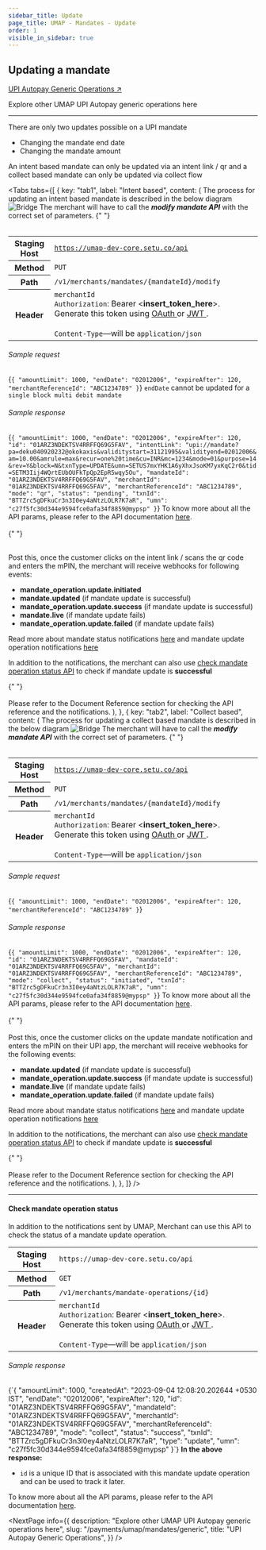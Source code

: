 ```yaml
---
sidebar_title: Update
page_title: UMAP - Mandates - Update
order: 1
visible_in_sidebar: true
---
```


## Updating a mandate

<Card padding="small" shape="rounded">
    <a href="/payments/umap/mandates/generic" target="_blank">
        UPI Autopay Generic Operations ↗
    </a>
    <p>
        Explore other UMAP UPI Autopay generic operations here
    </p>
</Card>

<hr class="primary"/>

There are only two updates possible on a UPI mandate
- Changing the mandate end date
- Changing the mandate amount

<Callout type="warning">
    An intent based mandate can only be updated via an intent link / qr and a collect based mandate can only be updated via collect flow
</Callout>

<Tabs
  tabs={[
    {
      key: "tab1",
      label: "Intent based",
      content: (
        <Text>
            The process for updating an intent based mandate is described in the below diagram
            <img
                src="https://storage.googleapis.com/strapi-assets/latest/mandate-update-collect/mandate-update-collect.png"
                alt="Bridge"
            />
            The merchant will have to call the <b><i>modify mandate API</i></b> with the correct set of parameters.
            {" "}
            <br></br>
            <table>
                <tbody>
                    <tr>
                        <th>Staging Host</th>
                        <td>
                            <code>https://umap-dev-core.setu.co/api</code>
                        </td>
                    </tr>
                    <tr>
                        <th>Method</th>
                        <td>
                            <code>PUT</code>
                        </td>
                    </tr>
                    <tr>
                        <th>Path</th>
                        <td>
                            <code>/v1/merchants/mandates/&#123;mandateId&#125;/modify</code>
                        </td>
                    </tr>
                    <tr>
                        <th>Header</th>
                        <td>
                            <code>merchantId</code><br/>
                            <code>Authorization</code>: Bearer &lt;<b>insert_token_here</b>&gt;.
                            Generate this token using <a
                                href="/payments/upi-deeplinks/resources/oauth"
                                target="_blank">
                                OAuth
                            </a> or <a
                                href="/payments/upi-deeplinks/resources/jwt"
                                target="_blank">
                                JWT
                            </a>.<br />
                            <br />
                            <code>Content-Type</code>—will be <code>application/json</code>
                        </td>
                    </tr>
                </tbody>
            </table>
            <h6>Sample request</h6>
            <CodeBlockWithCopy language="json">
                {`{
        "amountLimit": 1000,
        "endDate": "02012006",
        "expireAfter": 120,
        "merchantReferenceId": "ABC1234789"
}`}
            </CodeBlockWithCopy>
            <Callout type="warning">
                <code>endDate</code> cannot be updated for a <code>single block multi debit mandate</code>
            </Callout>
            <h6>Sample response</h6>
            <CodeBlockWithCopy language="json">
                {`{
        "amountLimit": 1000,
        "endDate": "02012006",
        "expireAfter": 120,
        "id": "01ARZ3NDEKTSV4RRFFQ69G5FAV",
        "intentLink": "upi://mandate?pa=deku040920232@okokaxis&validitystart=31121995&validityend=02012006&am=10.00&amrule=max&recur=one%20time&cu=INR&mc=1234&mode=01&purpose=14&rev=Y&block=N&txnType=UPDATE&umn=SETUS7mxYHK1A6yXhxJsoKM7yxKqC2r0&tid=SETM3Iij4WQrtEUbOUFkTpQp2EpR5wqy5Ou",
        "mandateId": "01ARZ3NDEKTSV4RRFFQ69G5FAV",
        "merchantId": "01ARZ3NDEKTSV4RRFFQ69G5FAV",
        "merchantReferenceId": "ABC1234789",
        "mode": "qr",
        "status": "pending",
        "txnId": "BTTZrc5gDFkuCr3n3I0ey4aNtzLOLR7K7aR",
        "umn": "c27f5fc30d344e9594fce0afa34f8859@mypsp"
}`}
            </CodeBlockWithCopy>
            To know more about all the API params, please refer to the API documentation <a href="/payments/umap/api-reference#/category~mandates/operation~mandates#modify" target="_blank">here</a>.
            <br></br>
            {" "}
            <br></br>
            <p>Post this, once the customer clicks on the intent link / scans the qr code and enters the mPIN, the merchant will receive webhooks for following events:</p>
            <ul>
                <li><b>mandate_operation.update.initiated</b></li>
                <li><b>mandate.updated</b> (if mandate update is successful)</li>
                <li><b>mandate_operation.update.success</b> (if mandate update is successful)</li>
                <li><b>mandate.live</b> (if mandate update fails)</li>
                <li><b>mandate_operation.update.failed</b> (if mandate update fails)</li>
            </ul>
            <p>Read more about mandate status notifications <a href="/payments/umap/notifications/mandates">here</a> and mandate update operation notifications <a href="/payments/umap/notifications/mandates/update">here</a></p>
            <p>In addition to the notifications, the merchant can also use <a href="/payments/umap/mandates/generic/update#check-mandate-operation-status" target="_blank">check mandate operation status API</a> to check if mandate update is <b>successful</b></p>
            {" "}
            <br></br>
            Please refer to the Document Reference section for checking the API reference and the notifications.
        </Text>
        ),
    },
    {
      key: "tab2",
      label: "Collect based",
      content: (
        <Text>
            The process for updating a collect based mandate is described in the below diagram
            <img
                src="https://storage.googleapis.com/strapi-assets/latest/mandate-update-intent/mandate-update-intent.png"
                alt="Bridge"
            />
            The merchant will have to call the <b><i>modify mandate API</i></b> with the correct set of parameters.
            {" "}
            <br></br>
            <table>
                <tbody>
                    <tr>
                        <th>Staging Host</th>
                        <td>
                            <code>https://umap-dev-core.setu.co/api</code>
                        </td>
                    </tr>
                    <tr>
                        <th>Method</th>
                        <td>
                            <code>PUT</code>
                        </td>
                    </tr>
                    <tr>
                        <th>Path</th>
                        <td>
                            <code>/v1/merchants/mandates/&#123;mandateId&#125;/modify</code>
                        </td>
                    </tr>
                    <tr>
                        <th>Header</th>
                        <td>
                            <code>merchantId</code><br/>
                            <code>Authorization</code>: Bearer &lt;<b>insert_token_here</b>&gt;.
                            Generate this token using <a
                                href="/payments/upi-deeplinks/resources/oauth"
                                target="_blank">
                                OAuth
                            </a> or <a
                                href="/payments/upi-deeplinks/resources/jwt"
                                target="_blank">
                                JWT
                            </a>.<br />
                            <br />
                            <code>Content-Type</code>—will be <code>application/json</code>
                        </td>
                    </tr>
                </tbody>
            </table>
            <h6>Sample request</h6>
            <CodeBlockWithCopy language="json">
                {`{
        "amountLimit": 1000,
        "endDate": "02012006",
        "expireAfter": 120,
        "merchantReferenceId": "ABC1234789"
}`}
            </CodeBlockWithCopy>
            <h6>Sample response</h6>
            <CodeBlockWithCopy language="json">
                {`{
        "amountLimit": 1000,
        "endDate": "02012006",
        "expireAfter": 120,
        "id": "01ARZ3NDEKTSV4RRFFQ69G5FAV",
        "mandateId": "01ARZ3NDEKTSV4RRFFQ69G5FAV",
        "merchantId": "01ARZ3NDEKTSV4RRFFQ69G5FAV",
        "merchantReferenceId": "ABC1234789",
        "mode": "collect",
        "status": "initiated",
        "txnId": "BTTZrc5gDFkuCr3n3I0ey4aNtzLOLR7K7aR",
        "umn": "c27f5fc30d344e9594fce0afa34f8859@mypsp"
}`}
            </CodeBlockWithCopy>
            To know more about all the API params, please refer to the API documentation <a href="/payments/umap/api-reference#/category~mandates/operation~mandates#modify" target="_blank">here</a>.
            <br></br>
            {" "}
            <br></br>
            Post this, once the customer clicks on the update mandate notification and enters the mPIN on their UPI app, the merchant will receive webhooks for the following events:
            <ul>
                <li><b>mandate.updated</b> (if mandate update is successful)</li>
                <li><b>mandate_operation.update.success</b> (if mandate update is successful)</li>
                <li><b>mandate.live</b> (if mandate update fails)</li>
                <li><b>mandate_operation.update.failed</b> (if mandate update fails)</li>
            </ul>
            <p>Read more about mandate status notifications <a href="/payments/umap/notifications/mandates">here</a> and mandate update operation notifications <a href="/payments/umap/notifications/mandates/update">here</a></p>
            <p>In addition to the notifications, the merchant can also use <a href="/payments/umap/mandates/generic/update#check-mandate-operation-status" target="_blank">check mandate operation status API</a> to check if mandate update is <b>successful</b></p>
            {" "}
            <br></br>
            Please refer to the Document Reference section for checking the API reference and the notifications.
        </Text>
        ),
    },
  ]}
/>

<hr class="tertiary"/>

#### Check mandate operation status

In addition to the notifications sent by UMAP, Merchant can use this API to check the status of a mandate update operation.

<table>
    <tbody>
        <tr>
            <th>Staging Host</th>
            <td>
                <code>https://umap-dev-core.setu.co/api</code>
            </td>
        </tr>
        <tr>
            <th>Method</th>
            <td>
                <code>GET</code>
            </td>
        </tr>
        <tr>
            <th>Path</th>
            <td>
                <code>/v1/merchants/mandate-operations/&#123;id&#125;</code>
            </td>
        </tr>
        <tr>
            <th>Header</th>
            <td>
                <code>merchantId</code><br/>
                <code>Authorization</code>: Bearer &lt;<b>insert_token_here</b>&gt;.
                Generate this token using <a
                    href="/payments/upi-deeplinks/resources/oauth"
                    target="_blank">
                    OAuth
                </a> or <a
                    href="/payments/upi-deeplinks/resources/jwt"
                    target="_blank">
                    JWT
                </a>.<br />
                <br />
                <code>Content-Type</code>—will be <code>application/json</code>
            </td>
        </tr>
    </tbody>
</table>

<h6>Sample response</h6>
<CodeBlockWithCopy language="json">
{`{
  "amountLimit": 1000,
  "createdAt": "2023-09-04 12:08:20.202644 +0530 IST",
  "endDate": "02012006",
  "expireAfter": 120,
  "id": "01ARZ3NDEKTSV4RRFFQ69G5FAV",
  "mandateId": "01ARZ3NDEKTSV4RRFFQ69G5FAV",
  "merchantId": "01ARZ3NDEKTSV4RRFFQ69G5FAV",
  "merchantReferenceId": "ABC1234789",
  "mode": "collect",
  "status": "success",
  "txnId": "BTTZrc5gDFkuCr3n3I0ey4aNtzLOLR7K7aR",
  "type": "update",
  "umn": "c27f5fc30d344e9594fce0afa34f8859@mypsp"
}`}
</CodeBlockWithCopy>
<b>In the above response:</b>
<ul>
    <li><code>id</code> is a unique ID that is associated with this mandate update operation and can be used to track it later.</li>
</ul>

<p>To know more about all the API params, please refer to the API documentation <a href="/payments/umap/api-reference#/category~mandates/operation~mandates#fetchMandateOperationById" target="_blank">here</a>.</p>

<NextPage
    info={{
        description: "Explore other UMAP UPI Autopay generic operations here",
        slug: "/payments/umap/mandates/generic",
        title: "UPI Autopay Generic Operations",
    }}
/>